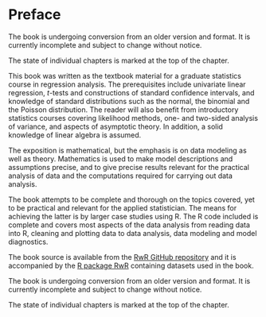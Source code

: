 # Preface {.unnumbered}

::: {.callout-important}
The book is undergoing conversion from an older version and format.
It is currently incomplete and subject to change without notice.

The state of individual chapters is marked at the top of the chapter.
:::

This book was written as the textbook material for a graduate statistics course
in regression analysis. The prerequisites include univariate linear regression,
$t$-tests and constructions of standard confidence intervals, and knowledge of
standard distributions such as the normal, the binomial and the Poisson
distribution. The reader will also benefit from introductory statistics courses
covering likelihood methods, one- and two-sided analysis of variance, and
aspects of asymptotic theory. In addition, a solid knowledge of linear algebra
is assumed.

The exposition is mathematical, but the emphasis is on data modeling as well as
theory. Mathematics is used to make model descriptions and assumptions precise,
and to give precise results relevant for the practical analysis of data and the
computations required for carrying out data analysis.

The book attempts to be complete and thorough on the topics covered, yet to be
practical and relevant for the applied statistician. The means for achieving the
latter is by larger case studies using R. The R code included is complete and
covers most aspects of the data analysis from reading data into R, cleaning and
plotting data to data analysis, data modeling and model diagnostics.

The book source is available from the [RwR GitHub repository](https://github.com/nielsrhansen/RwR)
and it is accompanied by the [R package RwR](https://github.com/nielsrhansen/RwR/tree/main/RwR_package) containing datasets used in the book.

::: {.callout-important}
The book is undergoing conversion from an older version and format.
It is currently incomplete and subject to change without notice.

The state of individual chapters is marked at the top of the chapter.
:::
